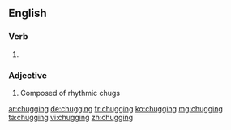 ==English==

===Verb===
{{head|en}}

# {{present participle of|chug}}

===Adjective===
{{en-adj}}

# Composed of rhythmic chugs

[[ar:chugging]]
[[de:chugging]]
[[fr:chugging]]
[[ko:chugging]]
[[mg:chugging]]
[[ta:chugging]]
[[vi:chugging]]
[[zh:chugging]]